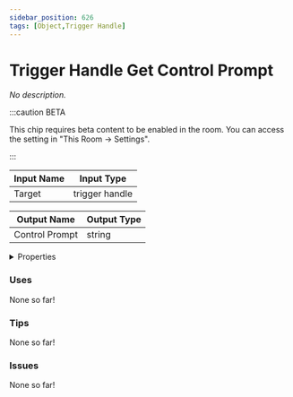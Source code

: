 ```yaml
---
sidebar_position: 626
tags: [Object,Trigger Handle]
---
```


# Trigger Handle Get Control Prompt

*No description.*

:::caution BETA

This chip requires beta content to be enabled in the room. You can access the setting in "This Room -> Settings".

:::


<EsbSvg />

| Input Name | Input Type |
|-----------|-----------|
| Target | trigger handle |

| Output Name | Output Type |
|-----------|-----------|
| Control Prompt | string |


<details>
  <summary>Properties</summary>
  <div>
    <div>
    <table>
      <thead>
        <tr>
          <th>Is beta required?</th>
          <th>✅</th>
        </tr>
        <tr>
          <th>Is this chip a trolling risk?</th>
          <th>❌</th>
        </tr>
        <tr>
          <th>Chip UUID</th>
          <th>8ea2fd23-02c2-4055-ab39-68acd0b6ce67</th>
        </tr>
      </thead>
    </table>
    </div>
  </div>
</details>

### Uses

None so far!

### Tips

None so far!

### Issues

None so far!